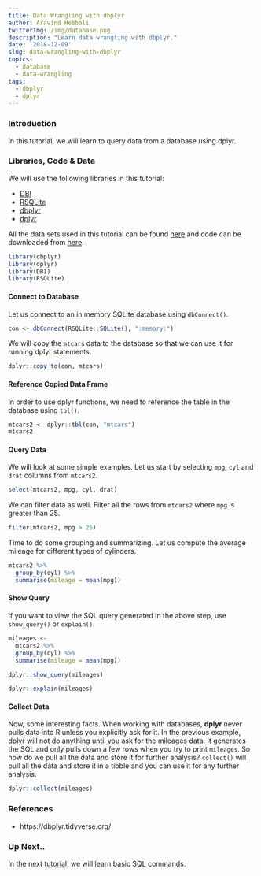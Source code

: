 ```yaml
---
title: Data Wrangling with dbplyr
author: Aravind Hebbali
twitterImg: /img/database.png
description: "Learn data wrangling with dbplyr."
date: '2018-12-09'
slug: data-wrangling-with-dbplyr
topics:
  - database
  - data-wrangling
tags:
  - dbplyr
  - dplyr
---
```


### Introduction

In this tutorial, we will learn to query data from a database using dplyr.

### Libraries, Code & Data

We will use the following libraries in this tutorial:

- [DBI](http://readr.tidyverse.org/)
- [RSQLite](https://rstats-db.github.io/RSQLite/)
- [dbplyr](http://dbplyr.tidyverse.org/)
- [dplyr](http://dplyr.tidyverse.org/)

All the data sets used in this tutorial can be found [here](https://github.com/rsquaredacademy/datasets) and code can be downloaded from [here](https://gist.github.com/rsquaredacademy/f5ee72cee9ab3256230cdedecd3ef25b).


```r
library(dbplyr)
library(dplyr)
library(DBI)
library(RSQLite)
```

#### Connect to Database

Let us connect to an in memory SQLite database using `dbConnect()`.

```r
con <- dbConnect(RSQLite::SQLite(), ":memory:")
```

We will copy the `mtcars` data to the database so that we can use it for running
dplyr statements.

```r
dplyr::copy_to(con, mtcars)
```

#### Reference Copied Data Frame

In order to use dplyr functions, we need to reference the table in the database using
`tbl()`.

```r
mtcars2 <- dplyr::tbl(con, "mtcars")
mtcars2
```

#### Query Data 

We will look at some simple examples. Let us start by selecting `mpg`, `cyl` and `drat` 
columns from `mtcars2`.

```r
select(mtcars2, mpg, cyl, drat)
```

We can filter data as well. Filter all the rows from `mtcars2` where `mpg` is 
greater than 25.

```r
filter(mtcars2, mpg > 25)
```

Time to do some grouping and summarizing. Let us compute the average mileage for
different types of cylinders.

```r
mtcars2 %>%
  group_by(cyl) %>%
  summarise(mileage = mean(mpg))
```

#### Show Query

If you want to view the SQL query generated in the above step, use `show_query()` or `explain()`.

```r
mileages <- 
  mtcars2 %>%
  group_by(cyl) %>%
  summarise(mileage = mean(mpg))

dplyr::show_query(mileages)

dplyr::explain(mileages)
```

#### Collect Data

Now, some interesting facts. When working with databases, **dplyr** never pulls data into R unless you explicitly ask for it. In the previous example, dplyr will not do anything until you ask for the mileages data. It generates the SQL and only pulls down a few rows when you try to print `mileages`. 
So how do we pull all the data and store it for further analysis? `collect()` will pull all 
the data and store it in a tibble and you can use it for any further analysis.

```r
dplyr::collect(mileages)
```

### References

- https://dbplyr.tidyverse.org/

### Up Next..

In the next [tutorial](), we will learn basic SQL commands.

